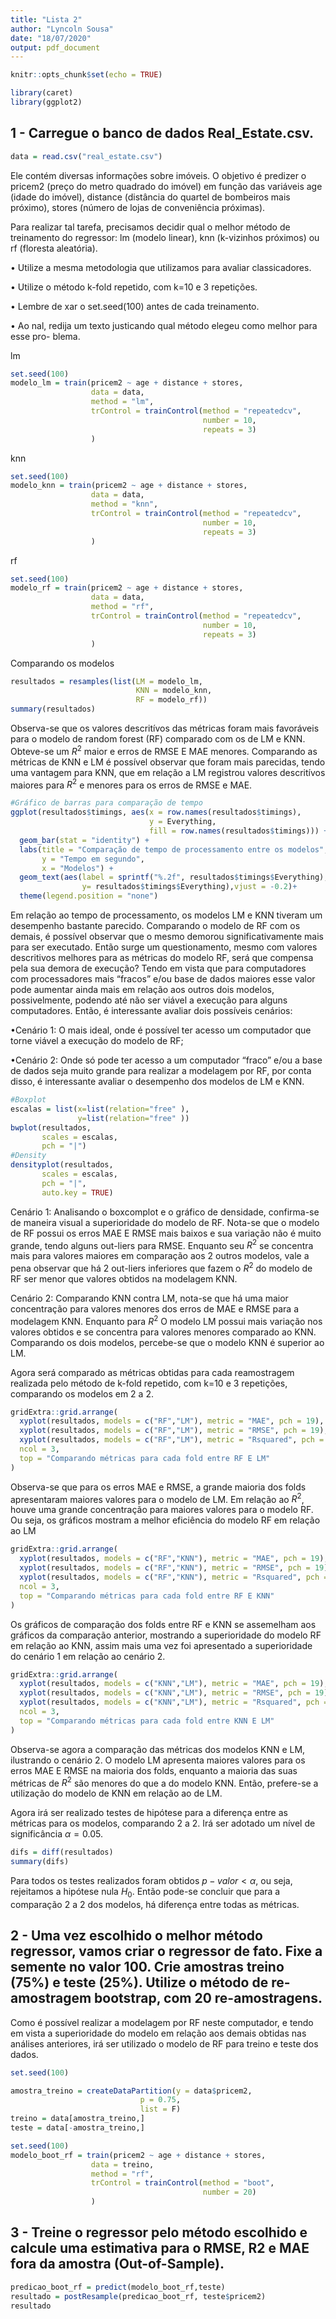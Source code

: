 ```yaml
---
title: "Lista 2"
author: "Lyncoln Sousa"
date: "18/07/2020"
output: pdf_document
---
```


```r
knitr::opts_chunk$set(echo = TRUE)
```

```r
library(caret)
library(ggplot2)
```


## 1 - Carregue o banco de dados Real_Estate.csv.

```r
data = read.csv("real_estate.csv")
```

Ele contém diversas informações sobre imóveis.
O objetivo é predizer o pricem2 (preço do metro quadrado do imóvel) em função das variáveis
age (idade do imóvel), distance (distância do quartel de bombeiros mais próximo), stores
(número de lojas de conveniência próximas).

Para realizar tal tarefa, precisamos decidir qual o melhor método de treinamento do regressor:
lm (modelo linear), knn (k-vizinhos próximos) ou rf (floresta aleatória).

• Utilize a mesma metodologia que utilizamos para avaliar classicadores.

• Utilize o método k-fold repetido, com k=10 e 3 repetições. 

• Lembre de xar o set.seed(100) antes de cada treinamento.

• Ao nal, redija um texto justicando qual método elegeu como melhor para esse pro-
blema.

lm 

```r
set.seed(100)
modelo_lm = train(pricem2 ~ age + distance + stores,
                  data = data,
                  method = "lm",
                  trControl = trainControl(method = "repeatedcv",
                                           number = 10,
                                           repeats = 3)
                  )
```

knn

```r
set.seed(100)
modelo_knn = train(pricem2 ~ age + distance + stores,
                  data = data,
                  method = "knn",
                  trControl = trainControl(method = "repeatedcv",
                                           number = 10,
                                           repeats = 3)
                  )
```

rf

```r
set.seed(100)
modelo_rf = train(pricem2 ~ age + distance + stores,
                  data = data,
                  method = "rf",
                  trControl = trainControl(method = "repeatedcv",
                                           number = 10,
                                           repeats = 3)
                  )
```
Comparando os modelos

```r
resultados = resamples(list(LM = modelo_lm,
                            KNN = modelo_knn,
                            RF = modelo_rf))
summary(resultados)
```
Observa-se que os valores descritívos das métricas foram mais favoráveis para o modelo de random forest (RF) comparado com os de LM e KNN. Obteve-se um $R^2$ maior e erros de RMSE E MAE menores. Comparando as métricas de KNN e LM é possível observar que foram mais parecidas, tendo uma vantagem para KNN, que em relação a LM registrou valores descritívos maiores para $R^2$ e menores para os erros de RMSE e MAE. 

```r
#Gráfico de barras para comparação de tempo
ggplot(resultados$timings, aes(x = row.names(resultados$timings),
                               y = Everything,
                               fill = row.names(resultados$timings))) +
  geom_bar(stat = "identity") + 
  labs(title = "Comparação de tempo de processamento entre os modelos",
       y = "Tempo em segundo",
       x = "Modelos") +
  geom_text(aes(label = sprintf("%.2f", resultados$timings$Everything),
                y= resultados$timings$Everything),vjust = -0.2)+
  theme(legend.position = "none")
```
Em relação ao tempo de processamento, os modelos LM e KNN tiveram um desempenho bastante parecido. Comparando o modelo de RF com os demais, é possível observar que o mesmo demorou significativamente mais para ser executado. Então surge um questionamento, mesmo com valores descritivos melhores para as métricas do modelo RF, será que compensa pela sua demora de execução? Tendo em vista que para computadores com processadores mais "fracos" e/ou base de dados maiores esse valor pode aumentar ainda mais em relação aos outros dois modelos, possivelmente, podendo até não ser viável a execução para alguns computadores.
Então, é interessante avaliar dois possíveis cenários:

•Cenário 1: O mais ideal, onde é possível ter acesso um computador que torne viável a execução do modelo de RF;

•Cenário 2: Onde só pode ter acesso a um computador "fraco" e/ou a base de dados seja muito grande para realizar a modelagem por RF, por conta disso, é interessante avaliar o desempenho dos modelos de LM e KNN.


```r
#Boxplot
escalas = list(x=list(relation="free" ),
               y=list(relation="free" ))
bwplot(resultados,
       scales = escalas,
       pch = "|")
#Density
densityplot(resultados,
       scales = escalas,
       pch = "|",
       auto.key = TRUE)
```
Cenário 1:
Analisando o boxcomplot e o gráfico de densidade, confirma-se de maneira visual a superioridade do modelo de RF. Nota-se que o modelo de RF possui os erros MAE E RMSE mais baixos e sua variação não é muito grande, tendo alguns out-liers para RMSE. Enquanto seu $R^2$ se concentra mais para valores maiores em comparação aos 2 outros modelos, vale a pena observar que há 2 out-liers inferiores que fazem o $R^2$ do modelo de RF ser menor que valores obtidos na modelagem KNN.

Cenário 2:
Comparando KNN contra LM, nota-se que há uma maior concentração para valores menores dos erros de MAE e RMSE para a modelagem KNN. Enquanto para $R^2$ O modelo LM possui mais variação nos valores obtidos e se concentra para valores menores comparado ao KNN. Comparando os dois modelos, percebe-se que o modelo KNN é superior ao LM.


Agora será comparado as métricas obtidas para cada reamostragem realizada pelo método de k-fold repetido, com k=10 e 3 repetições, comparando os modelos em 2 a 2.
```r
gridExtra::grid.arrange(
  xyplot(resultados, models = c("RF","LM"), metric = "MAE", pch = 19),
  xyplot(resultados, models = c("RF","LM"), metric = "RMSE", pch = 19),
  xyplot(resultados, models = c("RF","LM"), metric = "Rsquared", pch = 19),
  ncol = 3,
  top = "Comparando métricas para cada fold entre RF E LM"
)
```

Observa-se que para os erros MAE e RMSE, a grande maioria dos folds apresentaram maiores valores para o modelo de LM. Em relação ao $R^2$, houve uma grande concentração para maiores valores para o modelo RF. Ou seja, os gráficos mostram a melhor eficiência do modelo RF em relação ao LM



```r
gridExtra::grid.arrange(
  xyplot(resultados, models = c("RF","KNN"), metric = "MAE", pch = 19),
  xyplot(resultados, models = c("RF","KNN"), metric = "RMSE", pch = 19),
  xyplot(resultados, models = c("RF","KNN"), metric = "Rsquared", pch = 19),
  ncol = 3,
  top = "Comparando métricas para cada fold entre RF E KNN"
)
```

Os gráficos de comparação dos folds entre RF e KNN se assemelham aos gráficos da comparação anterior, mostrando a superioridade do modelo RF em relação ao KNN, assim mais uma vez foi apresentado a superioridade do cenário 1 em relação ao cenário 2.


```r
gridExtra::grid.arrange(
  xyplot(resultados, models = c("KNN","LM"), metric = "MAE", pch = 19),
  xyplot(resultados, models = c("KNN","LM"), metric = "RMSE", pch = 19),
  xyplot(resultados, models = c("KNN","LM"), metric = "Rsquared", pch = 19),
  ncol = 3,
  top = "Comparando métricas para cada fold entre KNN E LM"
)
```

Observa-se agora a comparação das métricas dos modelos KNN e LM, ilustrando o cenário 2. O modelo LM apresenta maiores valores para os erros MAE E RMSE na maioria dos folds, enquanto a maioria das suas métricas de $R^2$ são menores do que a do modelo KNN. Então, prefere-se a utilização do modelo de KNN em relação ao de LM. 


Agora irá ser realizado testes de hipótese para a diferença entre as métricas para os modelos, comparando 2 a 2. Irá ser adotado um nível de significância $\alpha = 0.05$. 

```r
difs = diff(resultados)
summary(difs)
```

Para todos os testes realizados foram obtidos $p-valor < \alpha$, ou seja, rejeitamos a hipótese nula $H_0$. Então pode-se concluir que para a comparação 2 a 2 dos modelos, há diferença entre todas as métricas.

## 2 - Uma vez escolhido o melhor método regressor, vamos criar o regressor de fato. Fixe a semente no valor 100. Crie amostras treino (75%) e teste (25%). Utilize o método de re-amostragem bootstrap, com 20 re-amostragens.

Como é possível realizar a modelagem por RF neste computador, e tendo em vista a superioridade do modelo em relação aos demais obtidas nas análises anteriores, irá ser utilizado o modelo de RF para treino e teste dos dados.

```r
set.seed(100)

amostra_treino = createDataPartition(y = data$pricem2,
                             p = 0.75,
                             list = F)
treino = data[amostra_treino,]
teste = data[-amostra_treino,]

set.seed(100)
modelo_boot_rf = train(pricem2 ~ age + distance + stores,
                  data = treino,
                  method = "rf",
                  trControl = trainControl(method = "boot",
                                           number = 20)
                  )
```

## 3 - Treine o regressor pelo método escolhido e calcule uma estimativa para o RMSE, R2 e MAE fora da amostra (Out-of-Sample).

```r
predicao_boot_rf = predict(modelo_boot_rf,teste)
resultado = postResample(predicao_boot_rf, teste$pricem2)
resultado
```

